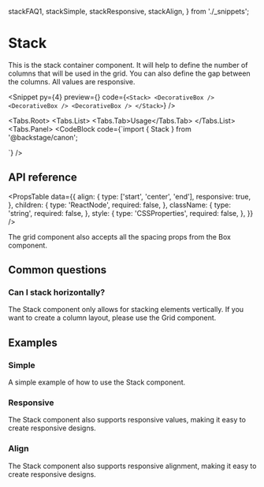   stackFAQ1,
  stackSimple,
  stackResponsive,
  stackAlign,
} from './_snippets';

# Stack

This is the stack container component. It will help to define the number of
columns that will be used in the grid. You can also define the gap between the
columns. All values are responsive.

<Snippet
  py={4}
  preview={<StackPreview />}
  code={`<Stack>
    <DecorativeBox />
    <DecorativeBox />
    <DecorativeBox />
</Stack>`}
/>

<Tabs.Root>
  <Tabs.List>
    <Tabs.Tab>Usage</Tabs.Tab>
  </Tabs.List>
  <Tabs.Panel>
    <CodeBlock
      code={`import { Stack } from '@backstage/canon';

<Stack />
`}
    />
  </Tabs.Panel>
</Tabs.Root>

## API reference

<PropsTable
  data={{
    align: {
      type: ['start', 'center', 'end'],
      responsive: true,
    },
    children: {
      type: 'ReactNode',
      required: false,
    },
    className: {
      type: 'string',
      required: false,
    },
    style: {
      type: 'CSSProperties',
      required: false,
    },
  }}
/>

The grid component also accepts all the spacing props from the Box component.

<PropsTable data={spacePropsList} />

## Common questions

### Can I stack horizontally?

The Stack component only allows for stacking elements vertically. If you want
to create a column layout, please use the Grid component.

<CodeBlock code={stackFAQ1} />

## Examples

### Simple

A simple example of how to use the Stack component.

<CodeBlock code={stackSimple} />

### Responsive

The Stack component also supports responsive values, making it easy to create
responsive designs.

<CodeBlock code={stackResponsive} />

### Align

The Stack component also supports responsive alignment, making it easy to
create responsive designs.

<CodeBlock code={stackAlign} />
